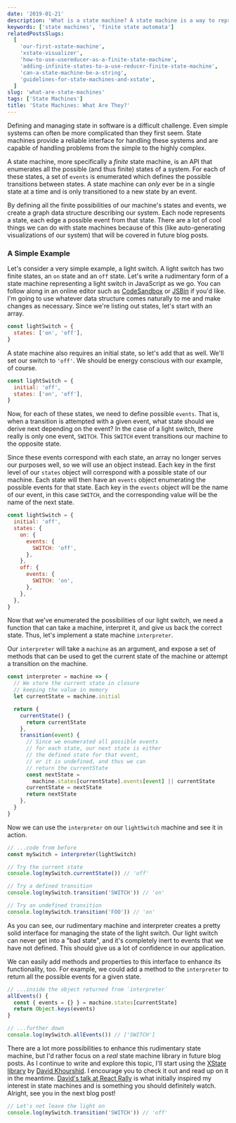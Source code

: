 ```yaml
---
date: '2019-01-21'
description: 'What is a state machine? A state machine is a way to represent all the enumerated possible states and events of a given system. In this article, we will create a rudimentary state machine and interpreter in JavaScript.'
keywords: ['state machines', 'finite state automata']
relatedPostsSlugs:
  [
    'our-first-xstate-machine',
    'xstate-visualizer',
    'how-to-use-usereducer-as-a-finite-state-machine',
    'adding-infinite-states-to-a-use-reducer-finite-state-machine',
    'can-a-state-machine-be-a-string',
    'guidelines-for-state-machines-and-xstate',
  ]
slug: 'what-are-state-machines'
tags: ['State Machines']
title: 'State Machines: What Are They?'
---
```


Defining and managing state in software is a difficult challenge. Even simple systems can often be more complicated than they first seem. State machines provide a reliable interface for handling these systems and are capable of handling problems from the simple to the highly complex.

A state machine, more specifically a _finite_ state machine, is an API that enumerates all the possible (and thus finite) states of a system. For each of these states, a set of `events` is enumerated which defines the possible transitions between states. A state machine can _only_ ever be in a single state at a time and is only transitioned to a new state by an event.

By defining all the finite possibilities of our machine's states and events, we create a graph data structure describing our system. Each node represents a state, each edge a possible event from that state. There are a lot of cool things we can do with state machines because of this (like auto-generating visualizations of our system) that will be covered in future blog posts.

### A Simple Example

Let's consider a very simple example, a light switch. A light switch has two finite states, an `on` state and an `off` state. Let's write a rudimentary form of a state machine representing a light switch in JavaScript as we go. You can follow along in an online editor such as [CodeSandbox](https://codesandbox.io/s/vanilla) or [JSBin](https://jsbin.com/?js,console) if you'd like. I'm going to use whatever data structure comes naturally to me and make changes as necessary. Since we're listing out states, let's start with an array.

```javascript
const lightSwitch = {
  states: ['on', 'off'],
}
```

A state machine also requires an initial state, so let's add that as well. We'll set our switch to `'off'`. We should be energy conscious with our example, of course.

```javascript
const lightSwitch = {
  initial: 'off',
  states: ['on', 'off'],
}
```

Now, for each of these states, we need to define possible `events`. That is, when a transition is attempted with a given event, what state should we derive next depending on the event? In the case of a light switch, there really is only one event, `SWITCH`. This `SWITCH` event transitions our machine to the opposite state.

Since these events correspond with each state, an array no longer serves our purposes well, so we will use an object instead. Each key in the first level of our `states` object will correspond with a possible state of our machine. Each state will then have an `events` object enumerating the possible events for that state. Each key in the `events` object will be the name of our event, in this case `SWITCH`, and the corresponding value will be the name of the next state.

```javascript
const lightSwitch = {
  initial: 'off',
  states: {
    on: {
      events: {
        SWITCH: 'off',
      },
    },
    off: {
      events: {
        SWITCH: 'on',
      },
    },
  },
}
```

Now that we've enumerated the possibilities of our light switch, we need a function that can take a machine, interpret it, and give us back the correct state. Thus, let's implement a state machine `interpreter`.

Our `interpreter` will take a `machine` as an argument, and expose a set of methods that can be used to get the current state of the machine or attempt a transition on the machine.

```javascript
const interpreter = machine => {
  // We store the current state in closure
  // keeping the value in memory
  let currentState = machine.initial

  return {
    currentState() {
      return currentState
    },
    transition(event) {
      // Since we enumerated all possible events
      // for each state, our next state is either
      // the defined state for that event,
      // or it is undefined, and thus we can
      // return the currentState
      const nextState =
        machine.states[currentState].events[event] || currentState
      currentState = nextState
      return nextState
    },
  }
}
```

Now we can use the `interpreter` on our `lightSwitch` machine and see it in action.

```javascript
// ...code from before
const mySwitch = interpreter(lightSwitch)

// Try the current state
console.log(mySwitch.currentState()) // 'off'

// Try a defined transition
console.log(mySwitch.transition('SWITCH')) // 'on'

// Try an undefined transition
console.log(mySwitch.transition('FOO')) // 'on'
```

As you can see, our rudimentary machine and interpreter creates a pretty solid interface for managing the state of the light switch. Our light switch can never get into a "bad state", and it's completely inert to events that we have not defined. This should give us a lot of confidence in our application.

We can easily add methods and properties to this interface to enhance its functionality, too. For example, we could add a method to the `interpreter` to return all the possible events for a given state.

```javascript
// ...inside the object returned from `interpreter`
allEvents() {
  const { events = {} } = machine.states[currentState]
  return Object.keys(events)
}

// ...further down
console.log(mySwitch.allEvents()) // ['SWITCH']
```

There are a lot more possibilities to enhance this rudimentary state machine, but I'd rather focus on a _real_ state machine library in future blog posts. As I continue to write and explore this topic, I'll start using the [XState library](https://xstate.js.org) by [David Khourshid](https://twitter.com/davidkpiano). I encourage you to check it out and read up on it in the meantime. [David's talk at React Rally](https://www.youtube.com/watch?v=VU1NKX6Qkxc) is what initially inspired my interest in state machines and is something you should definitely watch. Alright, see you in the next blog post!

```javascript
// Let's not leave the light on
console.log(mySwitch.transition('SWITCH')) // 'off'
```

